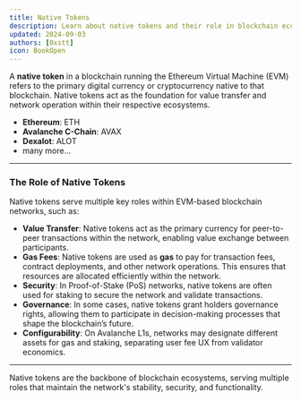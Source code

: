 ```yaml
---
title: Native Tokens
description: Learn about native tokens and their role in blockchain ecosystems.
updated: 2024-09-03
authors: [0xstt]
icon: BookOpen
---
```


A **native token** in a blockchain running the Ethereum Virtual Machine (EVM) refers to the primary digital currency or cryptocurrency native to that blockchain. Native tokens act as the foundation for value transfer and network operation within their respective ecosystems.

- **Ethereum**: ETH
- **Avalanche C-Chain**: AVAX
- **Dexalot**: ALOT
- many more...

---

### The Role of Native Tokens

Native tokens serve multiple key roles within EVM-based blockchain networks, such as:

- **Value Transfer**: Native tokens act as the primary currency for peer-to-peer transactions within the network, enabling value exchange between participants.
- **Gas Fees**: Native tokens are used as **gas** to pay for transaction fees, contract deployments, and other network operations. This ensures that resources are allocated efficiently within the network.
- **Security**: In Proof-of-Stake (PoS) networks, native tokens are often used for staking to secure the network and validate transactions.
- **Governance**: In some cases, native tokens grant holders governance rights, allowing them to participate in decision-making processes that shape the blockchain’s future.
- **Configurability**: On Avalanche L1s, networks may designate different assets for gas and staking, separating user fee UX from validator economics.

---

Native tokens are the backbone of blockchain ecosystems, serving multiple roles that maintain the network's stability, security, and functionality.